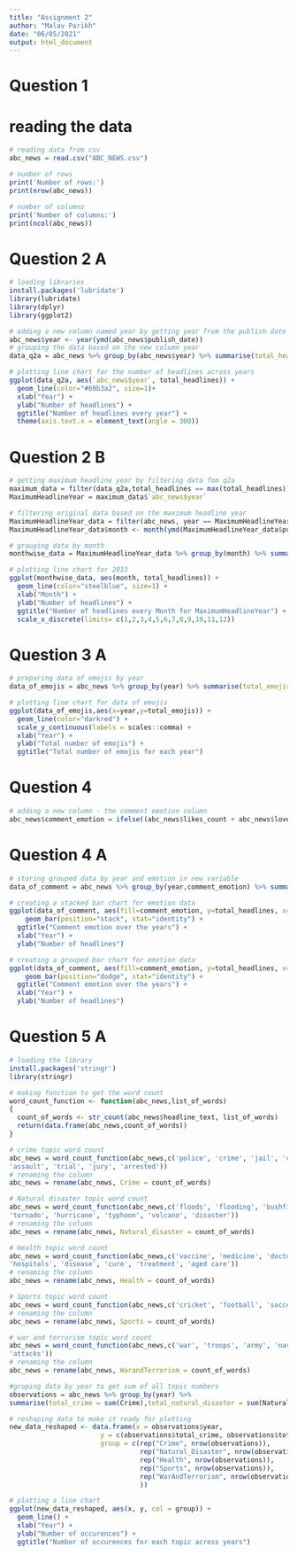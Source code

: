 ```yaml
---
title: "Assignment 2"
author: "Malav Parikh"
date: "06/05/2021"
output: html_document
---
```


# Question 1
# reading the data
```r
# reading data from csv
abc_news = read.csv("ABC_NEWS.csv")

# number of rows
print('Number of rows:')
print(nrow(abc_news))

# number of columns
print('Number of columns:')
print(ncol(abc_news))
```
# Question 2 A
```r
# loading libraries
install.packages('lubridate')
library(lubridate)
library(dplyr)
library(ggplot2)

# adding a new column named year by getting year from the publish date
abc_news$year <- year(ymd(abc_news$publish_date))
# grouping the data based on the new column year
data_q2a = abc_news %>% group_by(abc_news$year) %>% summarise(total_headlines = n())

# plotting line chart for the number of headlines across years
ggplot(data_q2a, aes(`abc_news$year`, total_headlines)) + 
  geom_line(color="#69b3a2", size=1)+
  xlab("Year") +
  ylab("Number of headlines") +
  ggtitle("Number of headlines every year") +
  theme(axis.text.x = element_text(angle = 300)) 
```
# Question 2 B
```r
# getting maximum headline year by filtering data fom q2a
maximum_data = filter(data_q2a,total_headlines == max(total_headlines))
MaximumHeadlineYear = maximum_data$`abc_news$year`

# filtering original data based on the maximum headline year
MaximumHeadlineYear_data = filter(abc_news, year == MaximumHeadlineYear) 
MaximumHeadlineYear_data$month <- month(ymd(MaximumHeadlineYear_data$publish_date))

# grouping data by month
monthwise_data = MaximumHeadlineYear_data %>% group_by(month) %>% summarise(total_headlines = n())

# plotting line chart for 2013
ggplot(monthwise_data, aes(month, total_headlines)) + 
  geom_line(color="steelblue", size=1) + 
  xlab("Month") +
  ylab("Number of headlines") +
  ggtitle("Number of headlines every Month for MaximumHeadlineYear") +
  scale_x_discrete(limits= c(1,2,3,4,5,6,7,8,9,10,11,12))
```
# Question 3 A
```r
# preparing data of emojis by year
data_of_emojis = abc_news %>% group_by(year) %>% summarise(total_emojis = sum(likes_count,love_count,thankful_count,angry_count,sad_count))

# plotting line chart for data of emojis
ggplot(data_of_emojis,aes(x=year,y=total_emojis)) +
  geom_line(color="darkred") +
  scale_y_continuous(labels = scales::comma) +
  xlab("Year") +
  ylab("Total number of emojis") +
  ggtitle("Total number of emojis for each year")
```
# Question 4 
```r
# adding a new column - the comment emotion column
abc_news$comment_emotion = ifelse((abc_news$likes_count + abc_news$love_count + abc_news$thankful_count) >= (abc_news$angry_count + abc_news$sad_count), 'positive', 'negative') 
```

# Question 4 A
```r
# storing grouped data by year and emotion in new variable
data_of_comment = abc_news %>% group_by(year,comment_emotion) %>% summarise(total_headlines = n())

# creating a stacked bar chart for emotion data
ggplot(data_of_comment, aes(fill=comment_emotion, y=total_headlines, x=year)) + 
    geom_bar(position="stack", stat="identity") +
  ggtitle("Comment emotion over the years") +
  xlab("Year") +
  ylab("Number of headlines")
```
```r
# creating a grouped bar chart for emotion data
ggplot(data_of_comment, aes(fill=comment_emotion, y=total_headlines, x=year)) + 
    geom_bar(position="dodge", stat="identity") +
  ggtitle("Comment emotion over the years") +
  xlab("Year") +
  ylab("Number of headlines")
```

# Question 5 A
```r
# loading the library
install.packages('stringr')
library(stringr)

# making function to get the word count
word_count_function <- function(abc_news,list_of_words)
{
  count_of_words <- str_count(abc_news$headline_text, list_of_words)
  return(data.frame(abc_news,count_of_words))
}

# crime topic word count
abc_news = word_count_function(abc_news,c('police', 'crime', 'jail', 'court', 'charged', 'sentenced', 'murder', 'robbery', 
'assault', 'trial', 'jury', 'arrested'))
# renaming the column 
abc_news = rename(abc_news, Crime = count_of_words)

# Natural disaster topic word count
abc_news = word_count_function(abc_news,c('floods', 'flooding', 'bushfire', 'bushfires', 'earthquake', 'tsunami', 
'tornado', 'hurricane', 'typhoon', 'volcano', 'disaster'))
# renaming the column
abc_news = rename(abc_news, Natural_disaster = count_of_words)

# Health topic word count
abc_news = word_count_function(abc_news,c('vaccine', 'medicine', 'doctor', 'doctors', 'nurse', 'nurses', 'hospital', 
'hospitals', 'disease', 'cure', 'treatment', 'aged care'))
# renaming the column
abc_news = rename(abc_news, Health = count_of_words)

# Sports topic word count
abc_news = word_count_function(abc_news,c('cricket', 'football', 'soccer', 'basketball', 'player', 'golf', 'olympics', 'match'))
# renaming the column
abc_news = rename(abc_news, Sports = count_of_words)

# war and terrorism topic word count
abc_news = word_count_function(abc_news,c('war', 'troops', 'army', 'navy', 'air force', 'battle', 'terror', 'bombing', 'attack', 
'attacks'))
# renaming the column
abc_news = rename(abc_news, WarandTerrorism = count_of_words)

#groping data by year to get sum of all topic numbers
observations = abc_news %>% group_by(year) %>% 
summarise(total_crime = sum(Crime),total_natural_disaster = sum(Natural_disaster), total_health = sum(Health), total_sports = sum(Sports), total_WT = sum(WarandTerrorism))

# reshaping data to make it ready for plotting
new_data_reshaped <- data.frame(x = observations$year,
                       y = c(observations$total_crime, observations$total_natural_disaster, observations$total_health, observations$total_sports, observations$total_WT),
                       group = c(rep("Crime", nrow(observations)),
                                 rep("Natural_Disaster", nrow(observations)),
                                 rep("Health", nrow(observations)),
                                 rep("Sports", nrow(observations)),
                                 rep("WarAndTerrorism", nrow(observations))
                                 ))

# plotting a line chart
ggplot(new_data_reshaped, aes(x, y, col = group)) +    
  geom_line() + 
  xlab("Year") +
  ylab("Number of occurences") +
  ggtitle("Number of occurences for each topic across years")
```